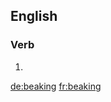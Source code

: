 ==English==

===Verb===
{{head|en}}

# {{present participle of|beak}}

[[de:beaking]]
[[fr:beaking]]